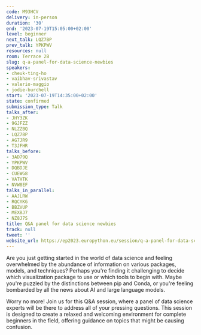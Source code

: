 ```yaml
---
code: M93HCV
delivery: in-person
duration: '30'
end: '2023-07-19T15:05:00+02:00'
level: beginner
next_talk: LQZ7BP
prev_talk: YPKPWV
resources: null
room: Terrace 2B
slug: q-a-panel-for-data-science-newbies
speakers:
- cheuk-ting-ho
- vaibhav-srivastav
- valerio-maggio
- jodie-burchell
start: '2023-07-19T14:35:00+02:00'
state: confirmed
submission_type: Talk
talks_after:
- JHY3ZK
- 9GJFZZ
- NLZZBQ
- LQZ7BP
- AG7JR9
- T3JFHR
talks_before:
- 3AD79Q
- YPKPWV
- DQBDJE
- CUEWG8
- VATHTK
- NVW8EF
talks_in_parallel:
- AAJLRW
- RQCYKG
- BBZVUP
- MEXBJ7
- NZ8J7S
title: Q&A panel for data science newbies
track: null
tweet: ''
website_url: https://ep2023.europython.eu/session/q-a-panel-for-data-science-newbies
---
```


Are you just getting started in the world of data science and feeling overwhelmed by the abundance of information on various packages, models, and techniques? Perhaps you're finding it challenging to decide which visualization package to use or which tools to begin with. Maybe you're puzzled by the distinctions between pip and Conda, or you're feeling bombarded by all the news about AI and large language models.

Worry no more! Join us for this Q&A session, where a panel of data science experts will be there to address all of your pressing questions. This session is designed to create a relaxed and welcoming environment for complete beginners in the field, offering guidance on topics that might be causing confusion.